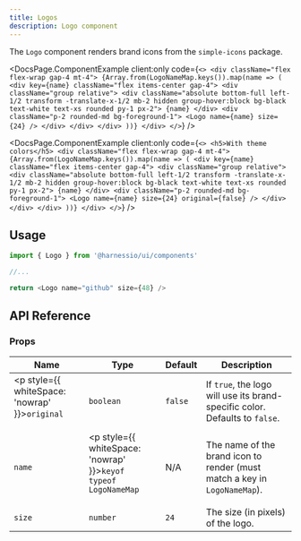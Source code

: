 ```yaml
---
title: Logos
description: Logo component
---
```


The `Logo` component renders brand icons from the `simple-icons` package.


<DocsPage.ComponentExample
  client:only
  code={`<>
    <div className="flex flex-wrap gap-4 mt-4">
      {Array.from(LogoNameMap.keys()).map(name => (
        <div key={name} className="flex items-center gap-4">
          <div className="group relative">
            <div className="absolute bottom-full left-1/2 transform -translate-x-1/2 mb-2 hidden group-hover:block bg-black text-white text-xs rounded py-1 px-2">
              {name}
            </div>
            <div className="p-2 rounded-md bg-foreground-1">
              <Logo name={name} size={24} />
            </div>
          </div>
        </div>
      ))}
    </div>
  </>`}
/>

<DocsPage.ComponentExample
  client:only
  code={`<>
    <h5>With theme colors</h5>
    <div className="flex flex-wrap gap-4 mt-4">
      {Array.from(LogoNameMap.keys()).map(name => (
        <div key={name} className="flex items-center gap-4">
          <div className="group relative">
            <div className="absolute bottom-full left-1/2 transform -translate-x-1/2 mb-2 hidden group-hover:block bg-black text-white text-xs rounded py-1 px-2">
              {name}
            </div>
            <div className="p-2 rounded-md bg-foreground-1">
              <Logo name={name} size={24} original={false} />
            </div>
          </div>
        </div>
      ))}
    </div>
  </>`}
/>

## Usage

```typescript
import { Logo } from '@harnessio/ui/components'

//...

return <Logo name="github" size={48} />
```

## API Reference

### Props

| Name                                                          | Type                                                                          | Default | Description                                                                 |
| ------------------------------------------------------------- | ----------------------------------------------------------------------------- | ------- | --------------------------------------------------------------------------- |
| <p style={{ whiteSpace: 'nowrap' }}><code>original</code></p> | `boolean`                                                                     | `false` | If `true`, the logo will use its brand-specific color. Defaults to `false`. |
| `name`                                                        | <p style={{ whiteSpace: 'nowrap' }}><code>keyof typeof LogoNameMap</code></p> | N/A     | The name of the brand icon to render (must match a key in `LogoNameMap`).   |
| `size`                                                        | `number`                                                                      | `24`    | The size (in pixels) of the logo.                                           |
